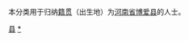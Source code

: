 {{Catnav|頁面分類|各種主題的頁面分類|依中国各省来作的分类|各地中国人|河南人|焦作人}}
{{Catnav|頁面分類|人物|各國人物|中国人|各地中国人|河南人|焦作人}}

本分类用于归纳[[籍贯|籍贯]]（出生地）为[[河南省|河南省]][[博爱县|博爱县]]的人士。

[[Category:焦作人|县]]
[[Category:博爱县|*]]